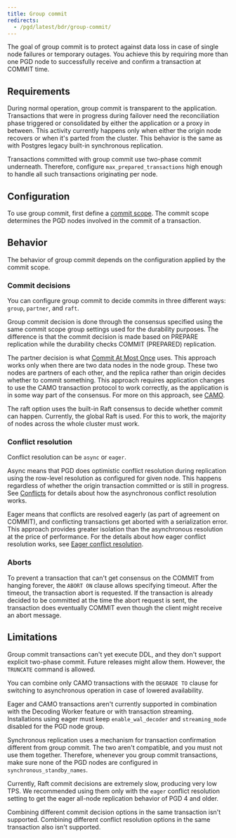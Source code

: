 ```yaml
---
title: Group commit
redirects:
  - /pgd/latest/bdr/group-commit/
---
```


The goal of group commit is to protect against data loss
in case of single node failures or temporary outages. You achieve this
by requiring more than one PGD node to successfully receive and
confirm a transaction at COMMIT time.

## Requirements

During normal operation, group commit is transparent to the
application. Transactions that were in progress during failover need the
reconciliation phase triggered or consolidated by either the application or a
proxy in between. This activity currently happens only when either the origin node
recovers or when it's parted from the cluster. This behavior is the same as with
Postgres legacy built-in synchronous replication.

Transactions committed with group commit use two-phase commit underneath.
Therefore, configure `max_prepared_transactions` high enough to handle all such
transactions originating per node.

## Configuration

To use group commit, first define a [commit scope](commit-scopes). The commit scope
determines the PGD nodes involved in the commit of a transaction.

## Behavior

The behavior of group commit depends on the configuration applied by the commit
scope.

### Commit decisions

You can configure group commit to decide commits in three different ways: `group`,
`partner`, and `raft`.

Group commit decision is done through the consensus specified using the same
commit scope group settings used for the durability purposes. The difference
is that the commit decision is made based on PREPARE replication while the
durability checks COMMIT (PREPARED) replication.

The partner decision is what [Commit At Most Once](camo) uses. This approach
works only when there are two data nodes in the node group. These two nodes are
partners of each other, and the replica rather than origin decides whether
to commit something. This approach requires application changes to use
the CAMO transaction protocol to work correctly, as the application is in some way
part of the consensus. For more on this approach, see [CAMO](camo).

The raft option uses the built-in Raft consensus to decide whether
commit can happen. Currently, the global Raft is used. For this to work, the majority
of nodes across the whole cluster must work.

### Conflict resolution

Conflict resolution can be `async` or `eager`.

Async means that PGD does optimistic conflict resolution during replication using the row-level resolution as configured for given node. This happens regardless of whether the origin transaction committed or is still in progress. See
[Conflicts](../consistency/conflicts) for details about
how the asynchronous conflict resolution works.

Eager means that conflicts are resolved eagerly (as part of agreement on COMMIT),
and conflicting transactions get aborted with a serialization error. This approach
provides greater isolation than the asynchronous resolution at the price of
performance. For the details about how eager conflict resolution works, see
[Eager conflict resolution](../consistency/eager).

### Aborts

To prevent a transaction that can't get consensus on the COMMIT from hanging
forever, the `ABORT ON` clause allows specifying timeout. After the timeout, the
transaction abort is requested. If the transaction is already
decided to be committed at the time the abort request is sent, the transaction
does eventually COMMIT even though the client might receive an abort message.

## Limitations

Group commit transactions can't yet execute DDL,
and they don't support explicit two-phase commit. Future releases might allow them.
However, the `TRUNCATE` command is allowed.

You can combine only CAMO transactions with the `DEGRADE TO` clause for switching
to asynchronous operation in case of lowered availability.

Eager and CAMO transactions aren't currently supported in combination
with the Decoding Worker feature or with transaction streaming.
Installations using eager must keep `enable_wal_decoder` and `streaming_mode`
disabled for the PGD node group.

Synchronous replication uses a mechanism for transaction confirmation
different from group commit. The two aren't compatible, and you must not use
them together. Therefore, whenever you group commit transactions,
make sure none of the PGD nodes are configured in
`synchronous_standby_names`.

Currently, Raft commit decisions are extremely slow, producing very low TPS. We recommended 
using them only with the `eager` conflict resolution setting
to get the eager all-node replication behavior of PGD 4 and older.

Combining different commit decision options in the same transaction isn't
supported. Combining different conflict resolution options in the same transaction also isn't
supported.
